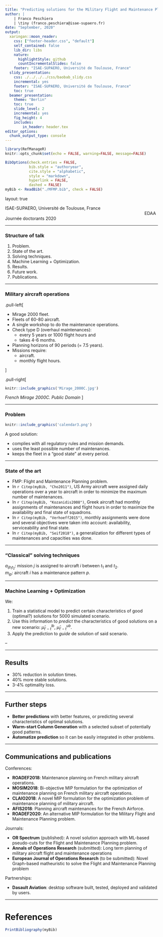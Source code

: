 ```yaml
---
title: "Predicting solutions for the Military Flight and Maintenance Planning problem"
author: |
    | Franco Peschiera
    | \tiny (franco.peschiera@isae-supaero.fr)
date: "September, 2020"
output:
  xaringan::moon_reader:
    css: ["footer-header.css", "default"]
    self_contained: false
    lib_dir: libs
    nature:
      highlightStyle: github
      countIncrementalSlides: false
    footer: "ISAE-SUPAERO, Université de Toulouse, France"
  slidy_presentation:
    css: ./../../../css/baobab_slidy.css
    incremental: yes
    footer: "ISAE-SUPAERO, Université de Toulouse, France"
    toc: true
  beamer_presentation:
    theme: "Berlin"
    toc: true
    slide_level: 2
    incremental: yes
    fig_height: 4
    includes:
        in_header: header.tex
editor_options: 
  chunk_output_type: console
---
```


```r
library(RefManageR)
knitr::opts_chunk$set(echo = FALSE, warning=FALSE, message=FALSE)

BibOptions(check.entries = FALSE,
           bib.style = "authoryear",
           cite.style = "alphabetic",
           style = "markdown",
           hyperlink = FALSE,
           dashed = FALSE)
myBib <- ReadBib("./MFMP.bib", check = FALSE)

```

layout: true
  
<div class="my-header"></div>

<div class="my-footer"><span>ISAE-SUPAERO, Université de Toulouse, France    
&emsp;&emsp;&emsp;&emsp;&emsp;&emsp;&emsp;&emsp;&emsp;&emsp;&emsp;&emsp;&emsp;
&emsp;&emsp;&emsp;&emsp;&emsp;&emsp;&emsp;&emsp;&emsp;&emsp;&emsp;&emsp;&emsp;
&emsp;&emsp;&emsp;&emsp;&emsp;&emsp;
EDAA Journée doctorants 2020</span></div> 

---

### Structure of talk

1. Problem.
2. State of the art.
1. Solving techniques.
2. Machine Learning + Optimization.
2. Results.
3. Future work.
3. Publications.

---

### Military aircraft operations

.pull-left[

* Mirage 2000 fleet.
* Fleets of 60-80 aircraft.
* A single workshop to do the maintenance operations.
* Check type D (overhaul maintenances): 
  * every 5 years or 1000 flight hours and 
  * takes 4-6 months.
* Planning horizons of 90 periods (= 7.5 years).
* Missions require:
  * aircraft.
  * monthly flight hours.

]

.pull-right[
```r
knitr::include_graphics('Mirage_2000C.jpg')
```
  
*French Mirage 2000C. Public Domain*
]

---

### Problem

```r
knitr::include_graphics('calendar3.png')
```

A good solution:

* complies with all regulatory rules and mission demands.
* uses the least possible number of maintenances.
* keeps the fleet in a "good state" at every period.

---

### State of the art

* FMP: Flight and Maintenance Planning problem.
* In `r Citep(myBib, "Cho2011")`, US Army aircraft were assigned daily operations over a year to aircraft in order to minimize the maximum number of maintenances.
* In `r Citep(myBib, "Kozanidis2008")`, Greek aircraft had monthly assignments of maintenances and flight hours in order to maximize the availability and final state of squadrons.
* In `r Citep(myBib, "Verhoeff2015")`, monthly assignments were done and several objectives were taken into account: availability, serviceability and final state.
* In `r Citep(myBib, "Seif2018")`, a generalization for different types of maintenances and capacities was done.

---

### "Classical" solving techniques

$a_{ijt_1t_2}$: mission $j$ is assigned to aircraft $i$ between $t_1$ and $t_2$.  
$m_{ip}$: aircraft $i$ has a maintenance pattern $p$.

\begin{align}
  & \text{Min}\;
  \sum_{i \in \mathcal{I}, p \in \mathcal{P}} m_{ip} \times W_p \\
  & \sum_{i \in \mathcal{I}, p \in \mathcal{P}_{t}} m_{ip} \leq C^{max} 
          & t \in \mathcal{T} \label{eq:capacity1}\\
  & \sum_{i \in \mathcal{I}_j, (t_1, t_2) \in \mathcal{T}_{jt}} a_{ijt_1t_2} \geq R_j
          & j \in \mathcal{J}, t \in \mathcal{TJ}_j  \label{eq:missionres}\\
\end{align}

---

### Machine Learning + Optimization

We:

1. Train a statistical model to predict certain characteristics of good (optimal?) solutions for 5000 simulated scenario.
2. Use this information to *predict* the characteristics of good solutions on a new scenario: $\hat{\mu}_{t'-t}^{lb}$,  $\hat{\mu}_{t'-t}^{ub}$.
3. Apply the prediction to *guide* de solution of said scenario.

--

\begin{align}
    & m_{ip} = 0 & p_{t'} - p_t < \hat{\mu}_{t'-t}^{lb} - tol  \\
    & m_{ip} = 0  &  p_{t'} - p_t > \hat{\mu}_{t'-t}^{ub} + tol
\end{align}

---

## Results

* 30% reduction in solution times.
* 40% more stable solutions.
* 3-4% optimality loss.

---

## Further steps

* **Better predictions** with better features, or predicting several characteristics of optimal solutions.
* **Warm-start Column Generation** with a selected subset of potentially good patterns.
* **Automatize prediction** so it can be easily integrated in other problems.

---

## Communications and publications

Conferences:

* **ROADEF2018**: Maintenance planning on French military aircraft operations.
* **MOSIM2018**: Bi-objective MIP formulation for the optimization of maintenance planning on French military aircraft operations.
* **CLAIO2018**: A novel MIP formulation for the optimization problem of maintenance planning of military aircraft.
* **AFIS2018**: Planning aircraft maintenances for the French Airforce.
* **ROADEF2020**: An alternative MIP formulation for the Military Flight and Maintenance Planning problem.

Journals:

* **OR Spectrum** (published): A novel solution approach with ML-based pseudo-cuts for the Flight and Maintenance Planning problem.
* **Annals of Operations Research** (submitted): Long term planning of military aircraft flight and maintenance operations
* **European Journal of Operations Research** (to be submitted): Novel Graph-based matheuristic to solve the Flight and Maintenance Planning problem

Partnerships:

* **Dasault Aviation**: desktop software built, tested, deployed and validated by users.

---

# References

```r
PrintBibliography(myBib)
```